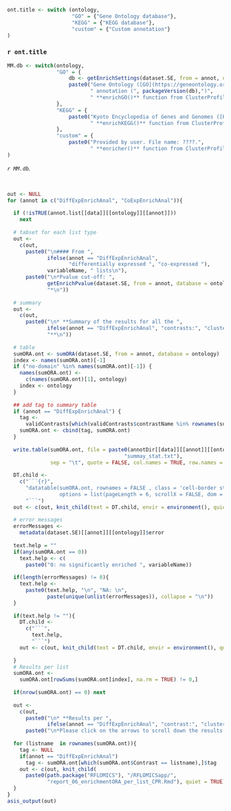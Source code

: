 
```r

ont.title <- switch (ontology,
                     "GO" = {"Gene Ontology database"},
                     "KEGG" = {"KEGG database"},
                     "custom" = {"Custom annotation"}
)
```

### `r ont.title` {.tabset .tabset-fade .tabset-pills}

```r

MM.db <- switch(ontology,
                "GO" = {
                    db <- getEnrichSettings(dataset.SE, from = annot, database = ontology)$OrgDb
                    paste0("Gene Ontology ([GO](https://geneontology.org/)). From ", db, 
                           " annotation (", packageVersion(db),")",
                           " **enrichGO()** function from ClusterProfilter was used.")
                },
                "KEGG" = {
                    paste0("Kyoto Encyclopedia of Genes and Genomes ([KEGG](https://www.genome.jp/kegg/)).",
                           " **enrichKEGG()** function from ClusterProfilter was used.")
                },
                "custom" = {
                    paste0("Provided by user. File name: ????.",
                           " **enricher()** function from ClusterProfilter was used.")}
)

```

*`r MM.db`.*

<br>

```r

out <- NULL
for (annot in c("DiffExpEnrichAnal", "CoExpEnrichAnal")){
  
  if (!isTRUE(annot.list[[data]][[ontology]][[annot]]))
    next
  
  # tabset for each list type
  out <- 
    c(out, 
      paste0("\n#### From ",
             ifelse(annot == "DiffExpEnrichAnal", 
                    "differentially expressed ", "co-expressed "), 
             variableName, " lists\n"),
      paste0("\n*Pvalue cut-off: ",
             getEnrichPvalue(dataset.SE, from = annot, database = ontology),
             "*\n"))
  
  # summary
  out <- 
    c(out, 
      paste0("\n* **Summary of the results for all the ",
             ifelse(annot == "DiffExpEnrichAnal", "contrasts:", "clusters:"),
             "**\n"))
  
  # table
  sumORA.ont <- sumORA(dataset.SE, from = annot, database = ontology)
  index <- names(sumORA.ont)[-1]
  if ("no-domain" %in% names(sumORA.ont)[-1]) {
    names(sumORA.ont) <- 
      c(names(sumORA.ont)[1], ontology)
    index <- ontology
  }
  
  ## add tag to summary table 
  if (annot == "DiffExpEnrichAnal") {
    tag <- 
      validContrasts[which(validContrasts$contrastName %in% rownames(sumORA.ont)),]$tag
    sumORA.ont <- cbind(tag, sumORA.ont)
  }
  
  write.table(sumORA.ont, file = paste0(annotDir[[data]][[annot]][[ontology]], 
                                      "summay_stat.txt"),
              sep = "\t", quote = FALSE, col.names = TRUE, row.names = FALSE)
  
  DT.child <-  
    c("```{r}",
      "datatable(sumORA.ont, rownames = FALSE , class = 'cell-border stripe',
                 options = list(pageLength = 6, scrollX = FALSE, dom = 'tip'))",
      "```")
  out <- c(out, knit_child(text = DT.child, envir = environment(), quiet=TRUE))
  
  # error messages
  errorMessages <- 
    metadata(dataset.SE)[[annot]][[ontology]]$error
  
  text.help = ""
  if(any(sumORA.ont == 0))
    text.help <- c(
      paste0("0: no significantly enriched ", variableName))
  
  if(length(errorMessages) != 0){
    text.help <- 
      paste0(text.help, "\n", "NA: \n", 
             paste(unique(unlist(errorMessages)), collapse = "\n"))
  }
  
  if(text.help != ""){
    DT.child <-  
      c("```",
        text.help,
        "```")
    out <- c(out, knit_child(text = DT.child, envir = environment(), quiet=TRUE))
    
  }
  # Results per list
  sumORA.ont <- 
    sumORA.ont[rowSums(sumORA.ont[index], na.rm = TRUE) != 0,]
  
  if(nrow(sumORA.ont) == 0) next
  
  out <- 
    c(out, 
      paste0("\n* **Results per ",
             ifelse(annot == "DiffExpEnrichAnal", "contrast:", "cluster:"), "**\n"),
      paste0("\n*Please click on the arrows to scroll down the results and click on the figure to zoom*\n"))
  
  for (listname  in rownames(sumORA.ont)){
    tag <- NULL
    if(annot == "DiffExpEnrichAnal")
      tag <- sumORA.ont[which(sumORA.ont$Contrast == listname),]$tag
    out <- c(out, knit_child(
      paste0(path.package("RFLOMICS"), "/RFLOMICSapp/",
             "report_06_enrichmentORA_per_list_CPR.Rmd"), quiet = TRUE))
  }
}
asis_output(out)

```
